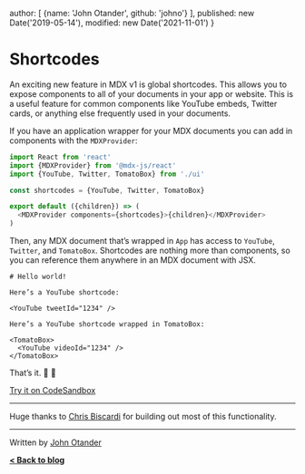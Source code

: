   author: [
    {name: 'John Otander', github: 'johno'}
  ],
  published: new Date('2019-05-14'),
  modified: new Date('2021-11-01')
}

# Shortcodes

An exciting new feature in MDX v1 is global shortcodes.
This allows you to expose components to all of your documents in your app or
website.
This is a useful feature for common components like YouTube embeds, Twitter
cards, or anything else frequently used in your documents.

If you have an application wrapper for your MDX documents
you can add in components with the `MDXProvider`:

```js path="src/App.js"
import React from 'react'
import {MDXProvider} from '@mdx-js/react'
import {YouTube, Twitter, TomatoBox} from './ui'

const shortcodes = {YouTube, Twitter, TomatoBox}

export default ({children}) => (
  <MDXProvider components={shortcodes}>{children}</MDXProvider>
)
```

Then, any MDX document that’s wrapped in `App` has access to `YouTube`,
`Twitter`, and `TomatoBox`.
Shortcodes are nothing more than components, so you can reference them anywhere
in an MDX document with JSX.

```mdx path="example.mdx"
# Hello world!

Here’s a YouTube shortcode:

<YouTube tweetId="1234" />

Here’s a YouTube shortcode wrapped in TomatoBox:

<TomatoBox>
  <YouTube videoId="1234" />
</TomatoBox>
```

That’s it.
🎉 🚀

[Try it on CodeSandbox](https://github.com/mdx-js/mdx/tree/9a0fe3a/examples/shortcodes)

***

Huge thanks to [Chris Biscardi](https://christopherbiscardi.com)
for building out most of this functionality.

***

Written by [John Otander](https://johno.com)

**[\< Back to blog](/blog)**
